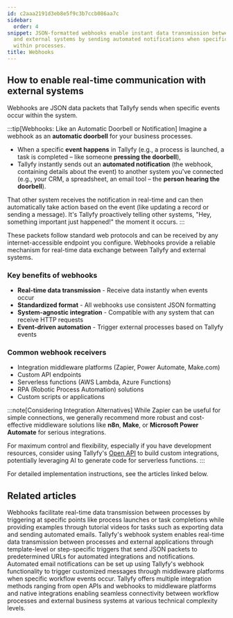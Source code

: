 ```yaml
---
id: c2aaa2191d3eb8e5f9c3b7ccb086aa7c
sidebar:
  order: 4
snippet: JSON-formatted webhooks enable instant data transmission between Tallyfy
  and external systems by sending automated notifications when specific events occur
  within processes.
title: Webhooks
---
```


## How to enable real-time communication with external systems

Webhooks are JSON data packets that Tallyfy sends when specific events occur within the system.

:::tip[Webhooks: Like an Automatic Doorbell or Notification]
Imagine a webhook as an **automatic doorbell** for your business processes.

- When a specific **event happens** in Tallyfy (e.g., a process is launched, a task is completed – like someone **pressing the doorbell**),
- Tallyfy instantly sends out an **automated notification** (the webhook, containing details about the event) to another system you've connected (e.g., your CRM, a spreadsheet, an email tool – the **person hearing the doorbell**).

That other system receives the notification in real-time and can then automatically take action based on the event (like updating a record or sending a message). It's Tallyfy proactively telling other systems, "Hey, something important just happened!" the moment it occurs.
:::

These packets follow standard web protocols and can be received by any internet-accessible endpoint you configure. Webhooks provide a reliable mechanism for real-time data exchange between Tallyfy and external systems.

### Key benefits of webhooks

- **Real-time data transmission** - Receive data instantly when events occur
- **Standardized format** - All webhooks use consistent JSON formatting
- **System-agnostic integration** - Compatible with any system that can receive HTTP requests
- **Event-driven automation** - Trigger external processes based on Tallyfy events

### Common webhook receivers

- Integration middleware platforms (Zapier, Power Automate, Make.com)
- Custom API endpoints
- Serverless functions (AWS Lambda, Azure Functions)
- RPA (Robotic Process Automation) solutions
- Custom scripts or applications

:::note[Considering Integration Alternatives]
While Zapier can be useful for simple connections, we generally recommend more robust and cost-effective middleware solutions like **n8n**, **Make**, or **Microsoft Power Automate** for serious integrations.

For maximum control and flexibility, especially if you have development resources, consider using Tallyfy's [Open API](/products/pro/integrations/open-api/) to build custom integrations, potentially leveraging AI to generate code for serverless functions.
:::

For detailed implementation instructions, see the articles linked below.


<PageTree />


## Related articles
<CardGrid>
<LinkTitleCard header="<b>Webhooks > Webhook scenarios</b>" href="/products/pro/integrations/webhooks/how-can-i-use-tallyfys-webhooks-feature/" > Webhooks facilitate real-time data transmission between processes by triggering at specific points like process launches or task completions while providing examples through tutorial videos for tasks such as exporting data and sending automated emails. </LinkTitleCard>
<LinkTitleCard header="<b>Webhooks > Details about webhooks</b>" href="/products/pro/integrations/webhooks/how-to-set-up-webhooks-in-tallyfy/" > Tallyfy's webhook system enables real-time data transmission between processes and external applications through template-level or step-specific triggers that send JSON packets to predetermined URLs for automated integrations and notifications. </LinkTitleCard>
<LinkTitleCard header="<b>Webhooks > Send emails using webhooks</b>" href="/products/pro/integrations/webhooks/how-can-i-send-emails-using-webhooks-in-tallyfy/" > Automated email notifications can be set up using Tallyfy's webhook functionality to trigger customized messages through middleware platforms when specific workflow events occur. </LinkTitleCard>
<LinkTitleCard header="<b>Pro > Integrations</b>" href="/products/pro/integrations/" > Tallyfy offers multiple integration methods ranging from open APIs and webhooks to middleware platforms and native integrations enabling seamless connectivity between workflow processes and external business systems at various technical complexity levels. </LinkTitleCard>
</CardGrid>